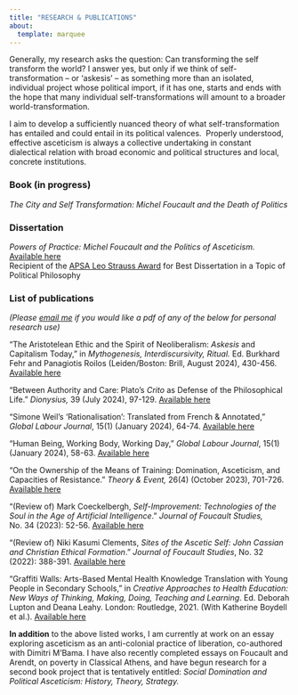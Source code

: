 ```yaml
---
title: "RESEARCH & PUBLICATIONS"
about: 
  template: marquee
---
```


Generally, my research asks the question: Can transforming the self transform the world? I answer yes, but only if we think of self-transformation – or ‘askesis’ – as something more than an isolated, individual project whose political import, if it has one, starts and ends with the hope that many individual self-transformations will amount to a broader world-transformation.

I aim to develop a sufficiently nuanced theory of what self-transformation has entailed and could entail in its political valences.  Properly understood, effective asceticism is always a collective undertaking in constant dialectical relation with broad economic and political structures and local, concrete institutions.

### **Book** (in progress)

*The City and Self Transformation: Michel Foucault and the Death of Politics*

### **Dissertation**

*Powers of Practice: Michel Foucault and the Politics of Asceticism.* <a href="https://dash.harvard.edu/handle/1/37373683" target="_blank">Available here</a>\
Recipient of the <a href="https://politicalsciencenow.com/william-tilleczek-receives-the-2024-leo-strauss-award-for-powers-of-practice-michel-foucault-and-the-politics-of-asceticism/" target="_blank">APSA Leo Strauss Award</a> for Best Dissertation in a Topic of Political Philosophy

### **List of publications**

*(Please <a href="contact.qmd" target="_blank">email me</a> if you would like a pdf of any of the below for personal research use)*

“The Aristotelean Ethic and the Spirit of Neoliberalism: *Askesis* and Capitalism Today,” in *Mythogenesis, Interdiscursivity, Ritual.* Ed. Burkhard Fehr and Panagiotis Roilos (Leiden/Boston: Brill, August 2024), 430-456. <a href="https://brill.com/edcollchap/book/9789004679740/BP000028.xml" target="_blank">Available here</a>

“Between Authority and Care: Plato’s *Crito* as Defense of the Philosophical Life.” *Dionysius,* 39 (July 2024), 97-129. <a href="https://ojs.library.dal.ca/dionysius/article/view/12200" target="_blank">Available here</a>

“Simone Weil’s ‘Rationalisation’: Translated from French & Annotated,” *Global Labour Journal*, 15(1) (January 2024), 64-74. <a href="https://mulpress.mcmaster.ca/globallabour/article/view/5739" target="_blank">Available here</a>

“Human Being, Working Body, Working Day,” *Global Labour Journal*, 15(1) (January 2024), 58-63. <a href="https://mulpress.mcmaster.ca/globallabour/article/view/5738" target="_blank">Available here</a>

“On the Ownership of the Means of Training: Domination, Asceticism, and Capacities of Resistance.” *Theory & Event,* 26(4) (October 2023), 701-726. <a href="https://muse.jhu.edu/pub/1/article/909213" target="_blank">Available here</a>

“(Review of) Mark Coeckelbergh, *Self-Improvement: Technologies of the Soul in the Age of Artificial Intelligence*.” *Journal of Foucault Studies,* No. 34 (2023): 52-56. <a href="https://rauli.cbs.dk/index.php/foucault-studies/article/view/6935" target="_blank">Available here</a>

“(Review of) Niki Kasumi Clements, *Sites of the Ascetic Self: John Cassian and Christian Ethical Formation*.” *Journal of Foucault Studies*, No. 32 (2022): 388-391. <a href="https://rauli.cbs.dk/index.php/foucault-studies/article/view/6708" target="_blank">Available here</a>

“Graffiti Walls: Arts-Based Mental Health Knowledge Translation with Young People in Secondary Schools,” in *Creative Approaches to Health Education: New Ways of Thinking, Making, Doing, Teaching and Learning*. Ed. Deborah Lupton and Deana Leahy. London: Routledge, 2021. (With Katherine Boydell et al.). <a href="https://www.taylorfrancis.com/chapters/edit/10.4324/9781003126508-6/graffiti-walls-katherine-boydell-vanessa-sinopoli-elaine-stasiulis-brenda-gladstone-kate-tilleczek-alexandra-gibson-william-tilleczek-michael-hodgins" target="_blank">Available here</a>

**In addition** to the above listed works, I am currently at work on an essay exploring asceticism as an anti-colonial practice of liberation, co-authored with Dimitri M’Bama. I have also recently completed essays on Foucault and Arendt, on poverty in Classical Athens, and have begun research for a second book project that is tentatively entitled: *Social Domination and Political Asceticism: History, Theory, Strategy.*
